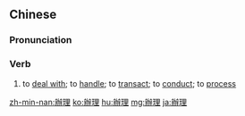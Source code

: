 {{also|办理}}
==Chinese==
{{zh-forms|s=办理}}

===Pronunciation===
{{zh-pron
|m=bànlǐ
|c=baan6 lei5
|h=pfs=phan-lî
|mn=pān-lí
|cat=v
}}

===Verb===
{{zh-verb}}

# {{lb|zh|of matters}} to [[deal with]]; to [[handle]]; to [[transact]]; to [[conduct]]; to [[process]]
#: {{zh-x|辦理 登機 手續|to check-in (at the airport)}}

[[zh-min-nan:辦理]]
[[ko:辦理]]
[[hu:辦理]]
[[mg:辦理]]
[[ja:辦理]]